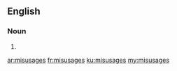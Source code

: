 ==English==

===Noun===
{{head|en|plural}}

# {{plural of|misusage|lang=en}}

[[ar:misusages]]
[[fr:misusages]]
[[ku:misusages]]
[[my:misusages]]